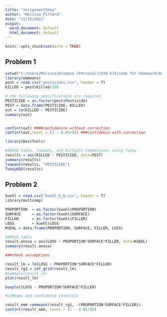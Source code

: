 ---
title: "assignment5key"
author: "Melissa Pittard"
date: "11/15/2021"
output:
  word_document: default
  html_document: default
---

```{r setup, include=FALSE}
knitr::opts_chunk$set(echo = TRUE)
```

## Problem 1

```{r}

setwd("C:/Users/Melissa/Dropbox (Personal)/STA 674/code for homework/Assignment 5")
library(emmeans)
pest = read.csv("pesticides.csv", header = T)
KILLED = pest$Killed/100

# the following specifications are required 
PESTICIDE = as.factor(pest$Pesticide)
PEST = data.frame(PESTICIDE, KILLED)
out = lm(KILLED ~ PESTICIDE)
summary(out)


confint(out) ####confidencce without correction
confint(out,level = (1 - 0.05/5)) ###confidence with correction

library(DescTools)

#ANOVA table, lsmeans, and Multiple Comparisons using Tukey
results = aov(KILLED ~ PESTICIDE, data=PEST)
summary(results)
lsmeans(results, "PESTICIDE")
TukeyHSD(results)
```

## Problem 2

```{r}

kuehl = read.csv("kuehl_6_6.csv", header = T)
library(multcomp)

PROPORTION  = as.factor(kuehl$PROPORTION)
SURFACE     = as.factor(kuehl$SURFACE)
FILLER      = as.factor(kuehl$FILLER)
LOSS        = kuehl$LOSS
KUEHL = data.frame(PROPORTION, SURFACE, FILLER, LOSS)

#ANOVA table
result.anova = aov(LOSS ~ PROPORTION*SURFACE*FILLER, data=KUEHL)
summary(result.anova)

###check assumptions

result_lm = lm(LOSS ~ PROPORTION*SURFACE*FILLER)
result_rg1 = ref_grid(result_lm)
#summary(result_lm)
plot(result_lm)

boxplot(LOSS ~ PROPORTION*SURFACE*FILLER)

#LSMeans and confidence intervals

result_emm =emmeans(result_rg1, ~(PROPORTION*SURFACE*FILLER))
confint(result_emm, level = (1 - 0.05/8)) 


```

